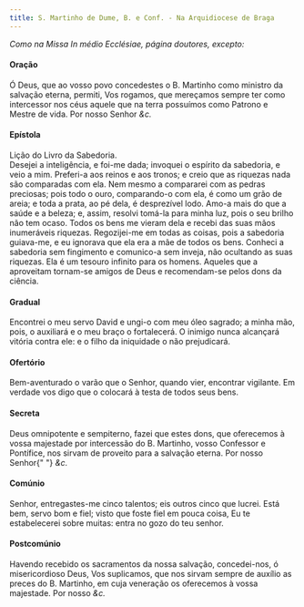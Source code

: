 ```yaml
---
title: S. Martinho de Dume, B. e Conf. - Na Arquidiocese de Braga
---
```


<em>Como na Missa In médio Ecclésiae, página doutores, excepto:</em>

<h4 class="text-center">Oração</h4>
<div class="container-fluid">
  <div class="row">
    <span class="text-justify"></div>
    <span class="text-justify">
      Ó Deus, que ao vosso povo concedestes o B. Martinho como ministro da
      salvação eterna, permiti, Vos rogamos, que mereçamos sempre ter como
      intercessor nos céus aquele que na terra possuímos como Patrono e Mestre
      de vida. Por nosso Senhor <em>&c.</em>
    </div>
</div>

<h4 class="text-center">Epístola</h4>
<div class="container-fluid">
  <div class="row">
    <span class="text-justify"></div>
    <span class="text-justify">Lição do Livro da Sabedoria.</div>
    <span class="text-justify"></div>
    <span class="text-justify">
      Desejei a inteligência, e foi-me dada; invoquei o espírito da sabedoria, e
      veio a mim. Preferi-a aos reinos e aos tronos; e creio que as riquezas
      nada são comparadas com ela. Nem mesmo a compararei com as pedras
      preciosas; pois todo o ouro, comparando-o com ela, é como um grão de
      areia; e toda a prata, ao pé dela, é desprezível lodo. Amo-a mais do que a
      saúde e a beleza; e, assim, resolvi tomá-la para minha luz, pois o seu
      brilho não tem ocaso. Todos os bens me vieram dela e recebi das suas mãos
      inumeráveis riquezas. Regozijei-me em todas as coisas, pois a sabedoria
      guiava-me, e eu ignorava que ela era a mãe de todos os bens. Conheci a
      sabedoria sem fingimento e comunico-a sem inveja, não ocultando as suas
      riquezas. Ela é um tesouro infinito para os homens. Aqueles que a
      aproveitam tornam-se amigos de Deus e recomendam-se pelos dons da ciência.
    </div>
</div>

<h4 class="text-center">Gradual</h4>
<div class="container-fluid">
  <div class="row">
    <span class="text-justify"></div>
    <span class="text-justify">
      Encontrei o meu servo David e ungi-o com meu óleo sagrado; a minha mão,
      pois, o auxiliará e o meu braço o fortalecerá. O inimigo nunca alcançará
      vitória contra ele: e o filho da iniquidade o não prejudicará.
    </div>
    <span class="text-justify"></div>
    <span class="text-justify"></div>
</div>

<h4 class="text-center">Ofertório</h4>
<div class="container-fluid">
  <div class="row">
    <span class="text-justify"></div>
    <span class="text-justify">
      Bem-aventurado o varão que o Senhor, quando vier, encontrar vigilante. Em
      verdade vos digo que o colocará à testa de todos seus bens.
    </div>
</div>

<h4 class="text-center">Secreta</h4>
<div class="container-fluid">
  <div class="row">
    <span class="text-justify"></div>
    <span class="text-justify">
      Deus omnipotente e sempiterno, fazei que estes dons, que oferecemos à
      vossa majestade por intercessão do B. Martinho, vosso Confessor e
      Pontífice, nos sirvam de proveito para a salvação eterna. Por nosso Senhor{" "}
      <em>&c.</em>
    </div>
</div>

<h4 class="text-center">Comúnio</h4>
<div class="container-fluid">
  <div class="row">
    <span class="text-justify"></div>
    <span class="text-justify">
      Senhor, entregastes-me cinco talentos; eis outros cinco que lucrei. Está
      bem, servo bom e fiel; visto que foste fiel em pouca coisa, Eu te
      estabelecerei sobre muitas: entra no gozo do teu senhor.
    </div>
</div>

<h4 class="text-center">Postcomúnio</h4>
<div class="container-fluid">
  <div class="row">
    <span class="text-justify"></div>
    <span class="text-justify">
      Havendo recebido os sacramentos da nossa salvação, concedei-nos, ó
      misericordioso Deus, Vos suplicamos, que nos sirvam sempre de auxílio as
      preces do B. Martinho, em cuja veneração os oferecemos à vossa majestade.
      Por nosso <em>&c.</em>
    </div>
</div>
